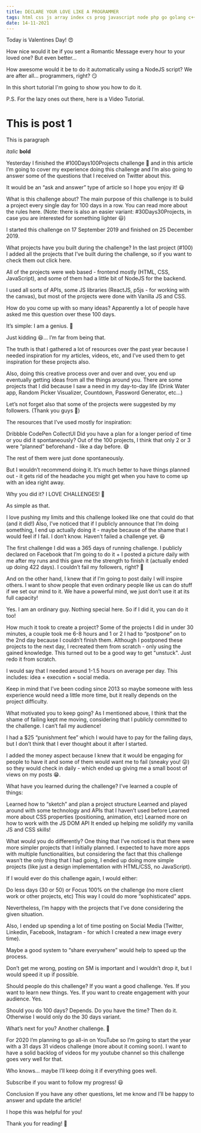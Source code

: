 ```yaml
---
title: DECLARE YOUR LOVE LIKE A PROGRAMMER
tags: html css js array index cs prog javascript node php go golang c++ c# java In publishing and graphic design
date: 14-11-2021
---
```


Today is Valentines Day! 😍

How nice would it be if you sent a Romantic Message every hour to your loved one? But even better...

How awesome would it be to do it automatically using a NodeJS script? We are after all... programmers, right? 😏

In this short tutorial I'm going to show you how to do it.

P.S. For the lazy ones out there, here is a Video Tutorial.

# This is post 1

<p>This is paragraph</p>

_italic_
**bold**

Yesterday I finished the #100Days100Projects challenge 🥳 and in this article I’m going to cover my experience doing this challenge and I’m also going to answer some of the questions that I received on Twitter about this.

It would be an “ask and answer” type of article so I hope you enjoy it! 😃

What is this challenge about?
The main purpose of this challenge is to build a project every single day for 100 days in a row. You can read more about the rules here. (Note: there is also an easier variant: #30Days30Projects, in case you are interested for something lighter 😃)

I started this challenge on 17 September 2019 and finished on 25 December 2019.

What projects have you built during the challenge?
In the last project (#100) I added all the projects that I’ve built during the challenge, so if you want to check them out click here.

All of the projects were web based - frontend mostly (HTML, CSS, JavaScript), and some of them had a little bit of NodeJS for the backend.

I used all sorts of APIs, some JS libraries (ReactJS, p5js - for working with the canvas), but most of the projects were done with Vanilla JS and CSS.

How do you come up with so many ideas?
Apparently a lot of people have asked me this question over these 100 days.

It’s simple: I am a genius. 🧠

Just kidding 😆... I’m far from being that.

The truth is that I gathered a lot of resources over the past year because I needed inspiration for my articles, videos, etc, and I’ve used them to get inspiration for these projects also.

Also, doing this creative process over and over and over, you end up eventually getting ideas from all the things around you. There are some projects that I did because I saw a need in my day-to-day life (Drink Water app, Random Picker Visualizer, Countdown, Password Generator, etc…)

Let’s not forget also that some of the projects were suggested by my followers. (Thank you guys 🙏)

The resources that I’ve used mostly for inspiration:

Dribbble
CodePen
CollectUI
Did you have a plan for a longer period of time or you did it spontaneously?
Out of the 100 projects, I think that only 2 or 3 were “planned” beforehand - like a day before. 😅

The rest of them were just done spontaneously.

But I wouldn’t recommend doing it. It’s much better to have things planned out - it gets rid of the headache you might get when you have to come up with an idea right away.

Why you did it?
I LOVE CHALLENGES! 🥰

As simple as that.

I love pushing my limits and this challenge looked like one that could do that (and it did!) Also, I’ve noticed that if I publicly announce that I’m doing something, I end up actually doing it - maybe because of the shame that I would feel if I fail. I don’t know. Haven’t failed a challenge yet. 😆

The first challenge I did was a 365 days of running challenge. I publicly declared on Facebook that I’m going to do it + I posted a picture daily with me after my runs and this gave me the strength to finish it (actually ended up doing 422 days). I couldn’t fail my followers, right? 🤪

And on the other hand, I knew that if I’m going to post daily I will inspire others. I want to show people that even ordinary people like us can do stuff if we set our mind to it. We have a powerful mind, we just don’t use it at its full capacity!

Yes. I am an ordinary guy. Nothing special here. So if I did it, you can do it too!

How much it took to create a project?
Some of the projects I did in under 30 minutes, a couple took me 6-8 hours and 1 or 2 I had to “postpone” on to the 2nd day because I couldn’t finish them. Although I postponed these projects to the next day, I recreated them from scratch - only using the gained knowledge. This turned out to be a good way to get "unstuck". Just redo it from scratch.

I would say that I needed around 1-1.5 hours on average per day. This includes: idea + execution + social media.

Keep in mind that I’ve been coding since 2013 so maybe someone with less experience would need a little more time, but it really depends on the project difficulty.

What motivated you to keep going?
As I mentioned above, I think that the shame of failing kept me moving, considering that I publicly committed to the challenge. I can’t fail my audience!

I had a $25 “punishment fee” which I would have to pay for the failing days, but I don’t think that I ever thought about it after I started.

I added the money aspect because I knew that it would be engaging for people to have it and some of them would want me to fail (sneaky you! 😜) so they would check in daily - which ended up giving me a small boost of views on my posts 😁.

What have you learned during the challenge?
I’ve learned a couple of things:

Learned how to “sketch” and plan a project structure
Learned and played around with some technology and APIs that I haven’t used before
Learned more about CSS properties (positioning, animation, etc)
Learned more on how to work with the JS DOM API
It ended up helping me solidify my vanilla JS and CSS skills!

What would you do differently?
One thing that I’ve noticed is that there were more simpler projects that I initially planned. I expected to have more apps with multiple functionalities, but considering the fact that this challenge wasn’t the only thing that I had going, I ended up doing more simple projects (like just a design implementation with HTML/CSS, no JavaScript).

If I would ever do this challenge again, I would either:

Do less days (30 or 50) or
Focus 100% on the challenge (no more client work or other projects, etc)
This way I could do more “sophisticated” apps.

Nevertheless, I’m happy with the projects that I’ve done considering the given situation.

Also, I ended up spending a lot of time posting on Social Media (Twitter, Linkedin, Facebook, Instagram - for which I created a new image every time).

Maybe a good system to “share everywhere” would help to speed up the process.

Don’t get me wrong, posting on SM is important and I wouldn’t drop it, but I would speed it up if possible.

Should people do this challenge?
If you want a good challenge. Yes.
If you want to learn new things. Yes.
If you want to create engagement with your audience. Yes.

Should you do 100 days? Depends.
Do you have the time? Then do it. Otherwise I would only do the 30 days variant.

What’s next for you?
Another challenge. 🤩

For 2020 I’m planning to go all-in on YouTube so I’m going to start the year with a 31 days 31 videos challenge (more about it coming soon). I want to have a solid backlog of videos for my youtube channel so this challenge goes very well for that.

Who knows… maybe I’ll keep doing it if everything goes well.

Subscribe if you want to follow my progress! 😃

Conclusion
If you have any other questions, let me know and I’ll be happy to answer and update the article!

I hope this was helpful for you!

Thank you for reading! 🙏
